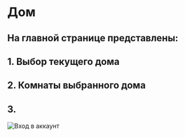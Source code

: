 # Дом
## На главной странице представлены:
## 1. Выбор текущего дома
## 2. Комнаты выбранного дома
## 3. 
![Вход в аккаунт](/assets/how-to-use/login.jpg)